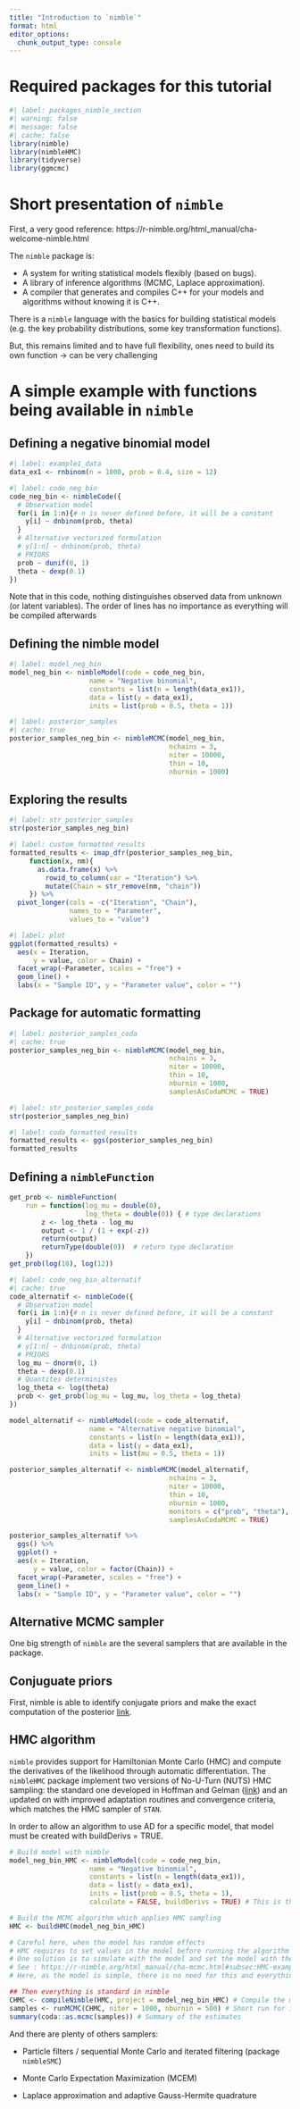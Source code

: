 ```yaml
---
title: "Introduction to `nimble`"
format: html
editor_options: 
  chunk_output_type: console
---
```


# Required packages for this tutorial {.unnumbered}

```r
#| label: packages_nimble_section
#| warning: false
#| message: false
#| cache: false
library(nimble)
library(nimbleHMC)
library(tidyverse)
library(ggmcmc)
```



# Short presentation of `nimble`

First, a very good reference: https://r-nimble.org/html_manual/cha-welcome-nimble.html

The `nimble` package is:

- A system for writing statistical models flexibly (based on bugs).
- A library of inference algorithms (MCMC, Laplace approximation).
- A compiler that generates and compiles C++ for your models and algorithms without knowing it is C++.

There is a `nimble` language with the basics for building statistical models (e.g. the key probability distributions, some key transformation functions).

But, this remains limited and to have full flexibility, ones need to build its own function -> can be very challenging 

# A simple example with functions being available in `nimble`

## Defining a negative binomial model

```r
#| label: example1_data
data_ex1 <- rnbinom(n = 1000, prob = 0.4, size = 12)
```



```r
#| label: code_neg_bin
code_neg_bin <- nimbleCode({
  # Observation model
  for(i in 1:n){# n is never defined before, it will be a constant
    y[i] ~ dnbinom(prob, theta)
  }
  # Alternative vectorized formulation 
  # y[1:n] ~ dnbinom(prob, theta)
  # PRIORS
  prob ~ dunif(0, 1)
  theta ~ dexp(0.1)
})
```

Note that in this code, nothing distinguishes observed data from unknown (or latent variables).
The order of lines has no importance as everything will be compiled afterwards

## Defining the nimble model

```r
#| label: model_neg_bin
model_neg_bin <- nimbleModel(code = code_neg_bin, 
                    name = "Negative binomial", 
                    constants = list(n = length(data_ex1)),
                    data = list(y = data_ex1),
                    inits = list(prob = 0.5, theta = 1))
```

```r
#| label: posterior_samples
#| cache: true
posterior_samples_neg_bin <- nimbleMCMC(model_neg_bin, 
                                        nchains = 3, 
                                        niter = 10000, 
                                        thin = 10, 
                                        nburnin = 1000)
```

## Exploring the results

```r
#| label: str_posterior_samples
str(posterior_samples_neg_bin)
```

```r
#| label: custom_formatted_results
formatted_results <- imap_dfr(posterior_samples_neg_bin, 
     function(x, nm){
       as.data.frame(x) %>% 
         rowid_to_column(var = "Iteration") %>% 
         mutate(Chain = str_remove(nm, "chain"))
     }) %>% 
  pivot_longer(cols = -c("Iteration", "Chain"),
               names_to = "Parameter", 
               values_to = "value")
```

```r
#| label: plot
ggplot(formatted_results) +
  aes(x = Iteration,
      y = value, color = Chain) +
  facet_wrap(~Parameter, scales = "free") +
  geom_line() +
  labs(x = "Sample ID", y = "Parameter value", color = "")
```

## Package for automatic formatting

```r
#| label: posterior_samples_coda
#| cache: true
posterior_samples_neg_bin <- nimbleMCMC(model_neg_bin, 
                                        nchains = 3, 
                                        niter = 10000, 
                                        thin = 10, 
                                        nburnin = 1000,
                                        samplesAsCodaMCMC = TRUE)
```

```r
#| label: str_posterior_samples_coda
str(posterior_samples_neg_bin)
```

```r
#| label: coda_formatted_results
formatted_results <- ggs(posterior_samples_neg_bin)
formatted_results
```

## Defining a `nimbleFunction`

```r
get_prob <- nimbleFunction(
    run = function(log_mu = double(0),
                   log_theta = double(0)) { # type declarations
        z <- log_theta - log_mu
        output <- 1 / (1 + exp(-z))
        return(output)
        returnType(double(0))  # return type declaration
    })
get_prob(log(18), log(12))
```


```r
#| label: code_neg_bin_alternatif
#| cache: true
code_alternatif <- nimbleCode({
  # Observation model
  for(i in 1:n){# n is never defined before, it will be a constant
    y[i] ~ dnbinom(prob, theta)
  }
  # Alternative vectorized formulation 
  # y[1:n] ~ dnbinom(prob, theta)
  # PRIORS
  log_mu ~ dnorm(0, 1)
  theta ~ dexp(0.1)
  # Quantites deterministes
  log_theta <- log(theta)
  prob <- get_prob(log_mu = log_mu, log_theta = log_theta)
})

model_alternatif <- nimbleModel(code = code_alternatif, 
                    name = "Alternative negative binomial", 
                    constants = list(n = length(data_ex1)),
                    data = list(y = data_ex1),
                    inits = list(mu = 0.5, theta = 1))

posterior_samples_alternatif <- nimbleMCMC(model_alternatif, 
                                        nchains = 3, 
                                        niter = 10000, 
                                        thin = 10, 
                                        nburnin = 1000,
                                        monitors = c("prob", "theta"),
                                        samplesAsCodaMCMC = TRUE)
```

```r
posterior_samples_alternatif %>% 
  ggs() %>% 
  ggplot() +
  aes(x = Iteration,
      y = value, color = factor(Chain)) +
  facet_wrap(~Parameter, scales = "free") +
  geom_line() +
  labs(x = "Sample ID", y = "Parameter value", color = "")
```


## Alternative MCMC sampler

One big strength of `nimble` are the several samplers that are available in the package.

## Conjuguate priors

First, nimble is able to identify conjugate priors and make the exact computation of the posterior [link](https://r-nimble.org/html_manual/cha-mcmc.html#conjugate-gibbs-samplers).

## HMC algorithm

`nimble` provides support for Hamiltonian Monte Carlo (HMC) and compute the derivatives of the likelihood through automatic differentiation. The `nimbleHMC` package implement two versions of No-U-Turn (NUTS) HMC sampling: the standard one developed in Hoffman and Gelman ([link](https://jmlr.org/papers/volume15/hoffman14a/hoffman14a.pdf)) and an updated on with improved adaptation routines and convergence criteria, which matches the HMC sampler of `STAN`.

In order to allow an algorithm to use AD for a specific model, that model must be created with buildDerivs = TRUE.

```r

# Build model with nimble
model_neg_bin_HMC <- nimbleModel(code = code_neg_bin, 
                    name = "Negative binomial", 
                    constants = list(n = length(data_ex1)),
                    data = list(y = data_ex1),
                    inits = list(prob = 0.5, theta = 1),
                    calculate = FALSE, buildDerivs = TRUE) # This is the line required for running HMC

# Build the MCMC algorithm which applies HMC sampling
HMC <- buildHMC(model_neg_bin_HMC)

# Careful here, when the model has random effects
# HMC requires to set values in the model before running the algorithm
# One solution is to simulate with the model and set the model with these values
# See : https://r-nimble.org/html_manual/cha-mcmc.html#subsec:HMC-example
# Here, as the model is simple, there is no need for this and everything is handled withing nimble/nimbleHMC

## Then everything is standard in nimble
CHMC <- compileNimble(HMC, project = model_neg_bin_HMC) # Compile the model/algo
samples <- runMCMC(CHMC, niter = 1000, nburnin = 500) # Short run for illustration
summary(coda::as.mcmc(samples)) # Summary of the estimates
```

And there are plenty of others samplers:

- Particle filters / sequential Monte Carlo and iterated filtering (package `nimbleSMC`)

- Monte Carlo Expectation Maximization (MCEM)

- Laplace approximation and adaptive Gauss-Hermite quadrature

